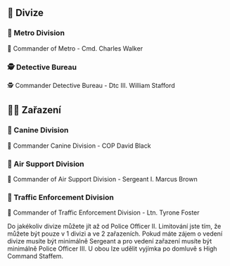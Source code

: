 
## 🔮 Divize

### 🥷 Metro Division
🥷 Commander of Metro - Cmd. Charles Walker

### 🕵️ Detective Bureau
🕵️ Commander Detective Bureau - Dtc III. William Stafford

## 🧑‍🔬 Zařazení

### 🦮 Canine Division
🦮 Commander Canine Division - COP David Black

### 🚁 Air Support Division
🚁 Commander of Air Support Division - Sergeant I. Marcus Brown

### 🦺 Traffic Enforcement Division
🦺 Commander of Traffic Enforcement Division - Ltn. Tyrone Foster

<Callout type="info" emoji="ℹ️">
  Do jakékoliv divize můžete jít až od Police Officer II. Limitování jste tím, že můžete být pouze v 1 divizi a ve 2 zařazeních. Pokud máte zájem o vedení divize musíte být minimálně Sergeant a pro vedení zařazení musíte být minimálně Police Officer III. U obou lze udělit vyjímka po domluvě s High Command Staffem.
</Callout>
